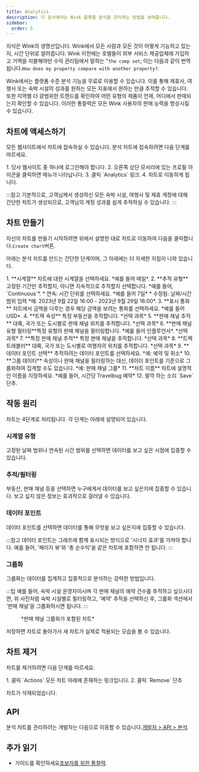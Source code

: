 ```yaml
---
title: Analytics
description: 이 문서에서는 Wink 플랫폼 분석을 관리하는 방법을 보여줍니다.
sidebar:
  order: 5
---
```


지식은 Wink의 생명선입니다. Wink에서 모든 사람과 모든 것이 어떻게 기능하고 있는지, 시간 단위로 알려줍니다. Wink 이전에는 호텔들이 외부 서비스 제공업체에 가입하고 거액을 지불해야만 수익 관리팀에서 말하는 "`the comp set`; 이는 다음과 같이 번역됩니다.`How does my property compare with another property?`.

Wink에서는 플랫폼 수준 분석 기능을 무료로 이용할 수 있습니다. 이를 통해 제휴사, 여행사 또는 숙박 시설의 성과를 원하는 모든 지표에서 원하는 만큼 추적할 수 있습니다. 또한 지역별 더 광범위한 트렌드를 확인하여 어떤 유형의 제품이 언제, 어디에서 판매되는지 확인할 수 있습니다. 이러한 통찰력은 모든 Wink 사용자의 판매 능력을 향상시킬 수 있습니다.

## 차트에 액세스하기

모든 웹사이트에서 차트에 접속하실 수 있습니다. 분석 차트에 접속하려면 다음 단계를 따르세요.

<Steps>
  1. 당사 웹사이트 중 하나에 로그인해야 합니다.
  2. 오른쪽 상단 모서리에 있는 프로필 아이콘을 클릭하면 메뉴가 나타납니다.
  3. 클릭 `Analytics` 링크.
  4. 차트로 이동하게 됩니다.
</Steps>


:::참고
기본적으로, 고객님께서 생성하신 모든 숙박 시설, 여행사 및 제휴 계정에 대해 간단한 차트가 생성되므로, 고객님의 계정 성과를 쉽게 추적하실 수 있습니다.
:::

## 차트 만들기

자신의 차트를 만들기 시작하려면 위에서 설명한 대로 차트로 이동하여 다음을 클릭합니다.`Create chart`버튼.

아래는 분석 차트를 만드는 간단한 단계이며, 그 아래에는 더 자세한 지침이 나와 있습니다.

<Steps>
  1. **시계열** 차트에 대한 시계열을 선택하세요. *예를 들어 매일*.
  2. **추적 유형** 고정된 기간만 추적할지, 아니면 지속적으로 추적할지 선택합니다. *예를 들어, `Continuous`*.
     * 연속: 시간 단위를 선택하세요. *예를 들어 7일*
     * 수정됨: 날짜/시간 범위 입력 *예: 2023년 9월 22일 16:00 - 2023년 9월 29일 16:00*.
  3. **표시 통화** 차트에서 금액을 다루는 경우 해당 금액을 보려는 통화를 선택하세요. *예를 들어 USD*.
  4. **트랙 속성** 특정 부동산을 추적합니다. *선택 과목*
  5. **판매 채널 추적** 대륙, 국가 또는 도시별로 판매 채널 위치를 추적합니다. *선택 과목*
  6. **판매 채널 유형 필터링**특정 유형의 판매 채널을 필터링합니다. *예를 들어 인플루언서*. *선택 과목*
  7. **특정 판매 채널 추적** 특정 판매 채널을 추적합니다. *선택 과목*
  8. **트랙 트래블러** 대륙, 국가 또는 도시별로 여행자의 위치를 추적합니다. *선택 과목*
  9. **데이터 포인트 선택** 추적하려는 데이터 포인트를 선택하세요. *예: 예약 및 취소*
  10. **그룹 데이터** 속성이나 판매 채널을 필터링하는 대신, 데이터 포인트를 기준으로 그룹화하여 집계할 수도 있습니다. *예: 판매 채널 그룹*
  11. **차트 이름** 차트에 설명적인 이름을 지정하세요. *예를 들어, 시간당 Travelbug 예약*
  12. 딸깍 하는 소리 `Save` 단추.
</Steps>


## 작동 원리

차트는 4단계로 처리됩니다. 각 단계는 아래에 설명되어 있습니다.

### 시계열 유형

고정된 날짜 범위나 연속된 시간 범위를 선택하면 데이터를 보고 싶은 시점에 집중할 수 있습니다.

### 추적/필터링

부동산, 판매 채널 등을 선택하면 누구에게서 데이터를 보고 싶은지에 집중할 수 있습니다. 보고 싶지 않은 정보는 효과적으로 걸러낼 수 있습니다.

### 데이터 포인트

데이터 포인트를 선택하면 데이터를 통해 무엇을 보고 싶은지에 집중할 수 있습니다.

:::참고
데이터 포인트는 그래프에 함께 표시되는 방식으로 '시너지 효과'를 가져야 합니다. 예를 들어, '페이지 뷰'와 '총 순수익'을 같은 차트에 포함하면 안 됩니다.
:::

### 그룹화<Badge text="New" variant="note" />


그룹화는 데이터를 집계하고 집중적으로 분석하는 강력한 방법입니다.

:::팁
예를 들어, 숙박 시설 운영자이시며 각 판매 채널의 예약 건수를 추적하고 싶으시다면, 위 사진처럼 숙박 시설별로 필터링하고, '예약' 추적을 선택하신 후, 그룹화 섹션에서 '판매 채널'을 그룹화하시면 됩니다.
:::

<figure>
  <CloudinaryImage width="700" height="219" resize="scale" quality="best" alt="분석 차트" src="academy/analytics" errorImage="noimage_opaque_nyrtl0.png" />

  <figcaption>*판매 채널 그룹화가 포함된 차트*</figcaption>
</figure>


저장하면 차트로 돌아가서 새 차트가 실제로 적용되는 모습을 볼 수 있습니다.

## 차트 제거

차트를 제거하려면 다음 단계를 따르세요.

<Steps>
  1. 클릭 `Actions` 모든 차트 아래에 존재하는 링크입니다.
  2. 클릭 `Remove` 단추
</Steps>


차트가 삭제되었습니다.

## API

분석 차트를 관리하려는 개발자는 다음으로 이동할 수 있습니다.[개발자 > API > 분석](/developers/apis/#analytics-api).

## 추가 읽기

* 가이드를 확인하세요[초보자를 위한 통찰력](/guides/insight-for-dummies).

